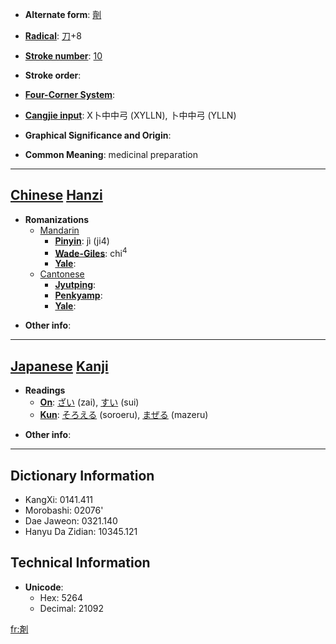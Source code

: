 * '''Alternate form''': [[劑]]

* '''[[Wiktionary:Chinese radical index| Radical]]''': [[Wiktionary:Chinese radical index 刀|刀]]+8

* '''[[Wiktionary:Chinese total strokes index|Stroke number]]''': [[Wiktionary:Chinese total strokes index 10|10]]

* '''Stroke order''': 

* '''[[Wiktionary:Chinese four corner index|Four-Corner System]]''': 

* '''[[Wiktionary:Chinese Cangjie index|Cangjie input]]''': X卜中中弓 (XYLLN), 卜中中弓 (YLLN)

* '''Graphical Significance and Origin''': 

* '''Common Meaning''': medicinal preparation

----

== [[Chinese]] [[Hanzi]] ==

* '''Romanizations'''
** [[Mandarin]]
*** '''[[Pinyin]]''': jì (ji4)
*** '''[[Wade-Giles]]''': chi<sup>4</sup>
*** '''[[Yale]]''': 
**[[Cantonese]]
***'''[[Jyutping]]''':
***'''[[Penkyamp]]''': 
***'''[[Yale]]''': 

* '''Other info''': 

----

== [[Japanese]] [[Kanji]] ==

* '''Readings'''
** '''[[On]]''': [[ざい]] (zai), [[すい]] (sui)
** '''[[Kun]]''': [[そろえる]] (soroeru), [[まぜる]] (mazeru)

* '''Other info''':  

----

== Dictionary Information ==

* KangXi: 0141.411
* Morobashi: 02076'
* Dae Jaweon: 0321.140
* Hanyu Da Zidian: 10345.121

== Technical Information ==

* '''Unicode''':
** Hex: 5264
** Decimal: 21092

[[fr:剤]]